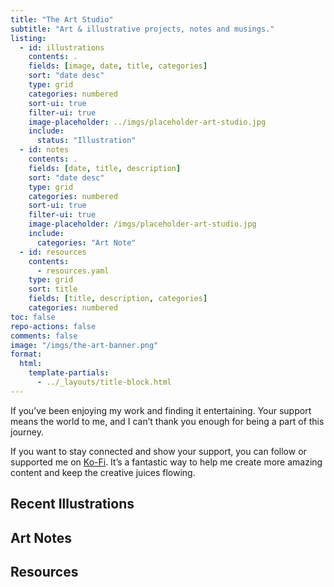 ```yaml
---
title: "The Art Studio"
subtitle: "Art & illustrative projects, notes and musings."
listing:
  - id: illustrations
    contents: .
    fields: [image, date, title, categories]
    sort: "date desc"
    type: grid
    categories: numbered
    sort-ui: true
    filter-ui: true
    image-placeholder: ../imgs/placeholder-art-studio.jpg
    include:
      status: "Illustration"
  - id: notes
    contents: .
    fields: [date, title, description]
    sort: "date desc"
    type: grid
    categories: numbered
    sort-ui: true
    filter-ui: true
    image-placeholder: /imgs/placeholder-art-studio.jpg
    include:
      categories: "Art Note"
  - id: resources
    contents: 
      - resources.yaml
    type: grid
    sort: title
    fields: [title, description, categories]
    categories: numbered
toc: false
repo-actions: false
comments: false
image: "/imgs/the-art-banner.png"
format:
  html:
    template-partials:
      - ../_layouts/title-block.html
---
```


If you've been enjoying my work and finding it entertaining. Your support means the world to me, and I can't thank you enough for being a part of this journey.

If you want to stay connected and show your support, you can follow or supported me on [Ko-Fi](https://ko-fi.com/errbufferoverfl). It's a fantastic way to help me create more amazing content and keep the creative juices flowing.

## Recent Illustrations

::: {#illustrations}
:::

## Art Notes

::: {#notes}
:::

## Resources

::: {#resources}
:::
